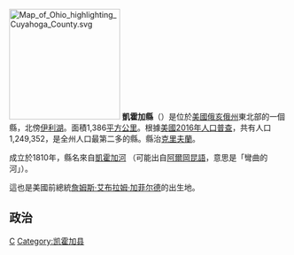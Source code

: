 {{noteTA
|G1=USState
|1=zh-tw:克里夫蘭;zh-cn:克利夫兰;
}}
[[File:Map_of_Ohio_highlighting_Cuyahoga_County.svg|200px]]
'''凱霍加縣'''（{{lang-en|Cuyahoga County}}）是位於[[美國|美國]][[俄亥俄州|俄亥俄州]]東北部的一個縣，北傍[[伊利湖|伊利湖]]。面積1,386[[平方公里|平方公里]]。根據[[美國2016年人口普查|美國2016年人口普查]]，共有人口1,249,352，是全州人口最第二多的縣。縣治[[克里夫蘭_(俄亥俄州)|克里夫蘭]]。

成立於1810年，縣名來自[[凱霍加河|凱霍加河]] （可能出自[[阿尔冈昆语族|阿爾岡昆語]]，意思是「彎曲的河」）。

這也是美國前總統[[詹姆斯·艾布拉姆·加菲尔德|詹姆斯·艾布拉姆·加菲尔德]]的出生地。

==政治==

{{ohio-stub}}

[[Category:俄亥俄州行政區劃|C]]
[[Category:凯霍加县|Category:凯霍加县]]